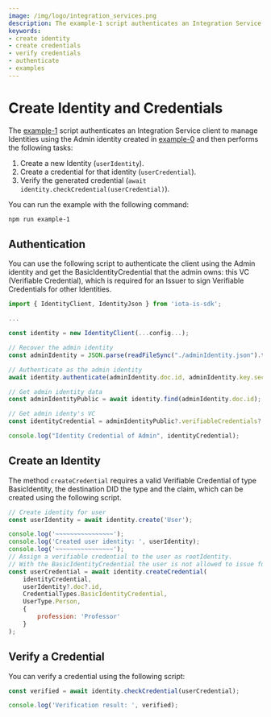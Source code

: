 ```yaml
---
image: /img/logo/integration_services.png
description: The example-1 script authenticates an Integration Service client to manage Identities using the Admin identity created in example-0 and then creates a new Identity, creates a credential for that identity and verifies the generated credential.
keywords:
- create identity
- create credentials
- verify credentials
- authenticate
- examples
---
```



# Create Identity and Credentials

The [example-1](https://github.com/iotaledger/integration-services/blob/develop/clients/node/examples/1-CreateIdentityAndCredential.ts)
script authenticates an Integration Service client to manage Identities using the Admin identity
created in [example-0](./how-to-run-examples) and then performs the following tasks:

1. Create a new Identity (`userIdentity`).
2. Create a credential for that identity (`userCredential`).
3. Verify the generated credential (`await identity.checkCredential(userCredential)`).

You can run the example with the following command:

```bash
npm run example-1
```

## Authentication

You can use the following script to authenticate the client using the Admin identity and get the
BasicIdentityCredential that the admin owns: this VC (Verifiable Credential),
which is required for an Issuer to sign Verifiable Credentials for other Identities.

```js
import { IdentityClient, IdentityJson } from 'iota-is-sdk';

...

const identity = new IdentityClient(...config...);

// Recover the admin identity
const adminIdentity = JSON.parse(readFileSync("./adminIdentity.json").toString()) as IdentityJson;

// Authenticate as the admin identity
await identity.authenticate(adminIdentity.doc.id, adminIdentity.key.secret);

// Get admin identity data
const adminIdentityPublic = await identity.find(adminIdentity.doc.id);

// Get admin identy's VC
const identityCredential = adminIdentityPublic?.verifiableCredentials?.[0];

console.log("Identity Credential of Admin", identityCredential);
```

## Create an Identity

The method `createCredential` requires a valid Verifiable Credential of type
BasicIdentity, the destination DID the type and the claim, which can be created using the following script.

```js
// Create identity for user
const userIdentity = await identity.create('User');

console.log('~~~~~~~~~~~~~~~~');
console.log('Created user identity: ', userIdentity);
console.log('~~~~~~~~~~~~~~~~');
// Assign a verifiable credential to the user as rootIdentity.
// With the BasicIdentityCredential the user is not allowed to issue further credentials
const userCredential = await identity.createCredential(
    identityCredential,
    userIdentity?.doc?.id,
    CredentialTypes.BasicIdentityCredential,
    UserType.Person,
    {
        profession: 'Professor'
    }
);
```

## Verify a Credential

You can verify a credential using the following script:

```js
const verified = await identity.checkCredential(userCredential);

console.log('Verification result: ', verified);
```

